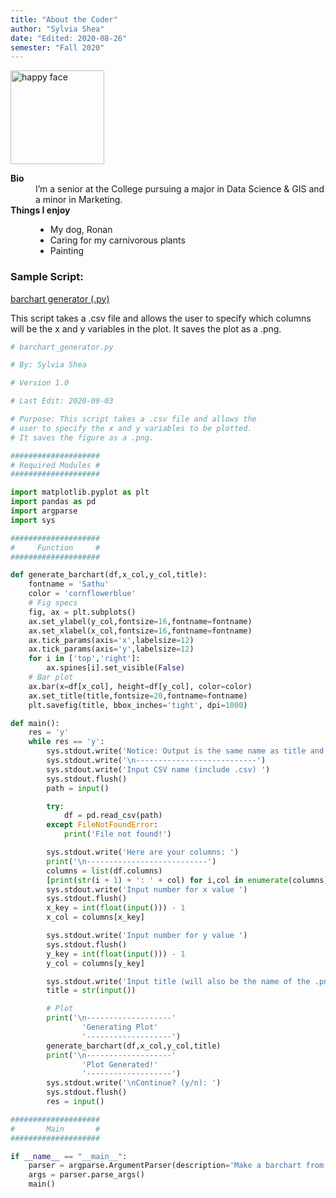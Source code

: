 ```yaml
---
title: "About the Coder"
author: "Sylvia Shea"
date: "Edited: 2020-08-26"
semester: "Fall 2020"
---
```


![](https://i.pinimg.com/originals/bc/f4/e5/bcf4e51b6bb5789ac7ce83a80fd73e23.jpg 'happy face'){width=150 height=150}

**Bio**
:   I'm a senior at the College pursuing a major in Data Science & GIS and a minor in Marketing.

**Things I enjoy**
:   - My dog, Ronan
    - Caring for my carnivorous plants 
    - Painting

### Sample Script:
[barchart generator (.py)](scripts/barchart_generator.py)

This script takes a .csv file and allows the user to specify which columns will be the x and y variables in the plot.
It saves the plot as a .png.

```python
# barchart_generator.py

# By: Sylvia Shea

# Version 1.0

# Last Edit: 2020-09-03

# Purpose: This script takes a .csv file and allows the 
# user to specify the x and y variables to be plotted.
# It saves the figure as a .png. 

####################
# Required Modules #
####################

import matplotlib.pyplot as plt
import pandas as pd
import argparse
import sys

####################
#     Function     #
####################

def generate_barchart(df,x_col,y_col,title):
    fontname = 'Sathu'
    color = 'cornflowerblue'
    # Fig specs
    fig, ax = plt.subplots()
    ax.set_ylabel(y_col,fontsize=16,fontname=fontname)
    ax.set_xlabel(x_col,fontsize=16,fontname=fontname) 
    ax.tick_params(axis='x',labelsize=12)
    ax.tick_params(axis='y',labelsize=12)
    for i in ['top','right']:
        ax.spines[i].set_visible(False)
    # Bar plot 
    ax.bar(x=df[x_col], height=df[y_col], color=color)
    ax.set_title(title,fontsize=20,fontname=fontname)
    plt.savefig(title, bbox_inches='tight', dpi=1000)

def main():    
    res = 'y'
    while res == 'y':
        sys.stdout.write('Notice: Output is the same name as title and placed in working directory')
        sys.stdout.write('\n---------------------------')
        sys.stdout.write('Input CSV name (include .csv) ')
        sys.stdout.flush()
        path = input()

        try: 
            df = pd.read_csv(path)
        except FileNotFoundError:
            print('File not found!')

        sys.stdout.write('Here are your columns: ')
        print('\n---------------------------')
        columns = list(df.columns)
        [print(str(i + 1) + ': ' + col) for i,col in enumerate(columns)]
        sys.stdout.write('Input number for x value ')
        sys.stdout.flush()
        x_key = int(float(input())) - 1
        x_col = columns[x_key]

        sys.stdout.write('Input number for y value ')
        sys.stdout.flush()
        y_key = int(float(input())) - 1
        y_col = columns[y_key]

        sys.stdout.write('Input title (will also be the name of the .png file) ')
        title = str(input())

        # Plot 
        print('\n-------------------'
                'Generating Plot'
                '-------------------')
        generate_barchart(df,x_col,y_col,title) 
        print('\n-------------------'
                'Plot Generated!'
                '-------------------')
        sys.stdout.write('\nContinue? (y/n): ')
        sys.stdout.flush()
        res = input()

####################
#       Main       #
####################

if __name__ == "__main__":
    parser = argparse.ArgumentParser(description='Make a barchart from CSV')
    args = parser.parse_args()
    main()
```
